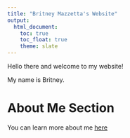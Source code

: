```yaml
---
title: "Britney Mazzetta's Website"
output: 
  html_document:
    toc: true
    toc_float: true
    theme: slate
---
```


Hello there and welcome to my website!

My name is Britney. 

# About Me Section 
You can learn more about me [here](about_me.html)